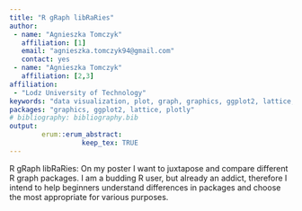 ```yaml
---
title: "R gRaph libRaRies"
author:
 - name: "Agnieszka Tomczyk"
   affiliation: [1]
   email: "agnieszka.tomczyk94@gmail.com"
   contact: yes
 - name: "Agnieszka Tomczyk"
   affiliation: [2,3]
affiliation:
 - "Lodz University of Technology"
keywords: "data visualization, plot, graph, graphics, ggplot2, lattice, plotly"
packages: "graphics, ggplot2, lattice, plotly"
# bibliography: bibliography.bib
output:  
        erum::erum_abstract:
                  keep_tex: TRUE
---
```


R gRaph libRaRies: On my poster I want to juxtapose and compare
different R graph packages. I am a budding R user, but already an
addict, therefore I intend to help beginners understand differences in
packages and choose the most appropriate for various purposes.

<!--  -->
<!-- **References** -->
<!-- P. Biecek, "Zbiór esejów o sztuce prezentowania danych"; P. Biecek, "Przewodnik po pakiecie R" -->
